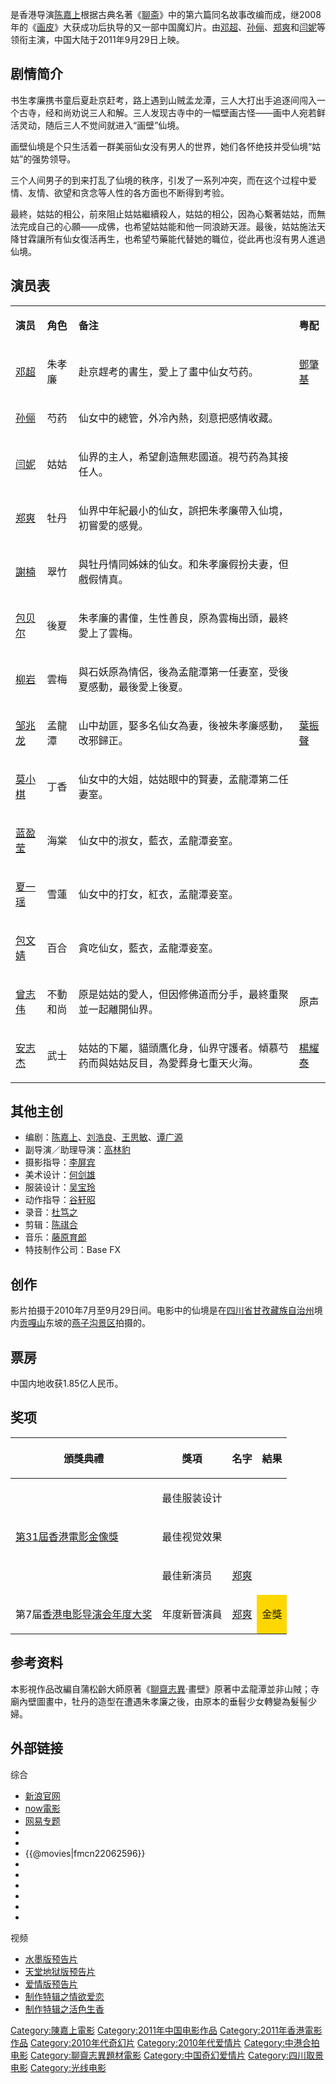 {{电影信息框
| name = 画壁
| original_name = ''{{lang|en|Mural}}''
| image = The Mural.jpg
| caption = 中国大陆海报
| director = [[陳嘉上|陳嘉上]]
| producer_2 = 
| producer = 陈嘉上<br />[[邝文伟|邝文伟]]
| writer = 陈嘉上<br />[[刘浩良|刘浩良]]<br />[[王思敏|王思敏]]
| narrator = 
| starring = [[邓超|邓超]]<br />[[孙俪|孙俪]]<br />[[郑爽|郑爽]]<br />[[闫妮|闫妮]]
| music = [[藤原育郎|藤原育郎]]
| cinematography = [[李屏宾|李屏宾]]
| editing = [[陈祺合|陈祺合]]
| studio = {{flagicon|CHN}} [[光线传媒|光线影业有限公司]]<br />{{flagicon|HK}} Top Gun Productions<br />{{flagicon|CHN}} [[安徽电视台|安徽电视台]]
| distributor = {{flagicon|CHN}} 光线影业有限公司
| released = {{flagicon|CHN}}　2011年9月29日<br>{{flagicon|HK}}{{flagicon|SIN}}　2011年10月13日<br>{{flagicon|ROC}}　2012年12月7日
| rate = 
| runtime = 123 分钟
| country = {{CHNML}}<br />{{HK}}
| language = [[普通话|-{zh-tw:國語 ;zh-cn:普通話}-]]
| imdb_id = tt2062596
| amg_id = 550116
| budget = 
| gross = 1.85亿人民币（中国大陆）
| preceded_by = 
| followed_by = 
}}
{{engname|《画壁》|''Mural''}}是香港导演[[陈嘉上|陈嘉上]]根据古典名著《[[聊斋|聊斋]]》中的第六篇同名故事改编而成，继2008年的《[[画皮_(2008年电影)|画皮]]》大获成功后执导的又一部中国魔幻片。由[[邓超|邓超]]、[[孙俪|孙俪]]、[[郑爽|郑爽]]和[[闫妮|闫妮]]等领衔主演，中国大陆于2011年9月29日上映。

== 剧情简介 ==
书生孝廉携书童后夏赴京赶考，路上遇到山贼孟龙潭，三人大打出手追逐间闯入一个古寺，经和尚劝说三人和解。三人发现古寺中的一幅壁画古怪——画中人宛若鲜活灵动，随后三人不觉间就进入“画壁”仙境。

画壁仙境是个只生活着一群美丽仙女没有男人的世界，她们各怀绝技并受仙境“姑姑”的强势领导。

三个人间男子的到来打乱了仙境的秩序，引发了一系列冲突，而在这个过程中爱情、友情、欲望和贪念等人性的各方面也不断得到考验。

最終，姑姑的相公，前來阻止姑姑繼續殺人，姑姑的相公，因為心繫著姑姑，而無法完成自己的心願——成佛，也希望姑姑能和他一同浪跡天涯。最後，姑姑施法天降甘霖讓所有仙女復活再生，也希望芍藥能代替她的職位，從此再也沒有男人進過仙境。

== 演员表 ==
{|class="wikitable " width="65%"
|- style="background:cornflowerblue; color:white" align=center
|style="width:10%"|'''演员'''||style="width:10%"|'''角色'''||'''备注'''||style="width:10%"|'''粤配'''
|-
|[[邓超|邓超]]||朱孝廉||赴京趕考的書生，愛上了畫中仙女芍药。||[[鄧肇基|鄧肇基]]
|-
|[[孙俪|孙俪]]||芍药||仙女中的總管，外冷內熱，刻意把感情收藏。||
|-
|[[闫妮|闫妮]]||姑姑||仙界的主人，希望創造無悲國道。視芍药為其接任人。||
|-
|[[郑爽|郑爽]]||牡丹||仙界中年紀最小的仙女，誤把朱孝廉帶入仙境，初嘗愛的感覺。||
|-
|[[謝楠|謝楠]]||翠竹||與牡丹情同姊妹的仙女。和朱孝廉假扮夫妻，但戲假情真。||
|-
|[[包贝尔|包贝尔]]||後夏||朱孝廉的書僮，生性善良，原為雲梅出頭，最終愛上了雲梅。||
|-
|[[柳岩|柳岩]]||雲梅||與石妖原為情侶，後為孟龍潭第一任妻室，受後夏感動，最後愛上後夏。||
|-
|[[邹兆龙|邹兆龙]]||孟龍潭||山中劫匪，娶多名仙女為妻，後被朱孝廉感動，改邪歸正。||[[葉振聲|葉振聲]]
|-
|[[莫小棋|莫小棋]]||丁香||仙女中的大姐，姑姑眼中的賢妻，孟龍潭第二任妻室。||
|-
|[[蓝盈莹|蓝盈莹]]||海棠||仙女中的淑女，藍衣，孟龍潭妾室。||
|-
|[[夏一瑶|夏一瑶]]||雪蓮||仙女中的打女，紅衣，孟龍潭妾室。||
|-
|[[包文婧|包文婧]]||百合||貪吃仙女，藍衣，孟龍潭妾室。||
|-
|[[曾志伟|曾志伟]]||不動和尚||原是姑姑的愛人，但因修佛道而分手，最終重聚並一起離開仙界。||原声
|-
|[[安志杰|安志杰]]||武士||姑姑的下屬，貓頭鷹化身，仙界守護者。傾慕芍药而與姑姑反目，為愛葬身七重天火海。||[[楊耀泰|楊耀泰]]
|}

== 其他主创 ==
*编剧：[[陈嘉上|陈嘉上]]、[[刘浩良|刘浩良]]、[[王思敏|王思敏]]、[[谭广源|谭广源]]
*副导演／助理导演：[[高林豹|高林豹]]
*摄影指导：[[李屏宾|李屏宾]]
*美术设计：[[何剑雄|何剑雄]]
*服装设计：[[吴宝玲|吴宝玲]]
*动作指导：[[谷轩昭|谷轩昭]]
*录音：[[杜笃之|杜笃之]]
*剪辑：[[陈祺合|陈祺合]]
*音乐：[[藤原育郎|藤原育郎]]
*特技制作公司：Base FX

== 创作 ==
影片拍摄于2010年7月至9月29日间。电影中的仙境是在[[四川省|四川省]][[甘孜藏族自治州|甘孜藏族自治州]]境内[[贡嘎山|贡嘎山]]东坡的[[燕子沟景区|燕子沟景区]]拍摄的。

== 票房 ==
中国内地收获1.85亿人民币。

{{start box}}
{{succession prize box|《'''[[白蛇传说|白蛇传说]]'''》|《'''[[白蛇传说|白蛇传说]]'''》|{{flagicon|CHN}}[[2011年中國內地一周電影票房冠軍列表|2011年中国内地一周票房冠军]]|第41周<br />10月3日—10月9日}}
{{end box}}

== 奖项 ==
{|class="wikitable"
!頒獎典禮!!獎項!!名字!!結果
|-
|rowspan=3|[[第31屆香港電影金像獎|第31屆香港電影金像獎]]
|最佳服装设计
|
|{{nom}}
|-
|最佳视觉效果
|
|{{nom}}
|-
|最佳新演员
|[[郑爽|郑爽]]
|{{nom}}
|-
|第7届[[香港电影导演会年度大奖|香港电影导演会年度大奖]]
|年度新晉演員
|[[郑爽|郑爽]]
|style=background:#FFD700; align=center|金獎
|}

== 参考资料 ==
{{reflist}}
本影視作品改編自蒲松齡大師原著《[[聊齋志異|聊齋志異]]·畫壁》原著中孟龍潭並非山賊；寺廟內壁圖畫中，牡丹的造型在遭遇朱孝廉之後，由原本的垂髫少女轉變為髮髻少婦。

== 外部链接 ==
;综合
*[https://web.archive.org/web/20111018061640/http://huabi.ent.sina.com.cn/index.html 新浪官网]
*[https://web.archive.org/web/20111021012213/http://movie.now.com/home/movie?id=Mural now電影]
*[http://ent.163.com/special/mural/ 网易专题] {{Wayback|url=http://ent.163.com/special/mural/ |date=20120316083814 }}
*{{Yahoomovie id|4515}}
*{{MSN movie|13197}}
*{{@movies|fmcn22062596}}
*{{douban}}
*{{Mtime|131776}}
*{{Amg movie|550116}}
*{{rotten-tomatoes|mural_2011}}
*{{hkmdb title|14549}}
*{{imdb title|2062596}}

;视频
*[http://tv.sohu.com/20110705/n312505834.shtml 水墨版预告片] {{Wayback|url=http://tv.sohu.com/20110705/n312505834.shtml |date=20111221131135 }}
*[http://www.qiyi.com/pianhua/20110831/368334095ba9a730.html 天堂地狱版预告片] {{Wayback|url=http://www.qiyi.com/pianhua/20110831/368334095ba9a730.html |date=20111001030102 }}
*[http://www.qiyi.com/pianhua/20110816/7ea262b6f87f1b5a.html 爱情版预告片] {{Wayback|url=http://www.qiyi.com/pianhua/20110816/7ea262b6f87f1b5a.html |date=20110926072631 }}
*[http://www.qiyi.com/pianhua/20110825/ac1174acff86264b.html 制作特辑之情欲爱恋] {{Wayback|url=http://www.qiyi.com/pianhua/20110825/ac1174acff86264b.html |date=20111001011802 }}
*[http://www.qiyi.com/pianhua/20110905/70f48ed708110817.html 制作特辑之活色生香] {{Wayback|url=http://www.qiyi.com/pianhua/20110905/70f48ed708110817.html |date=20111001034550 }}

{{陳嘉上}}
{{2010年代古装华语电影}}
{{DEFAULTSORT:hua bi}}
[[Category:陳嘉上電影|Category:陳嘉上電影]]
[[Category:2011年中国电影作品|Category:2011年中国电影作品]]
[[Category:2011年香港電影作品|Category:2011年香港電影作品]]
[[Category:2010年代奇幻片|Category:2010年代奇幻片]]
[[Category:2010年代爱情片|Category:2010年代爱情片]]
[[Category:中港合拍电影|Category:中港合拍电影]]
[[Category:聊齋志異題材電影|Category:聊齋志異題材電影]]
[[Category:中国奇幻爱情片|Category:中国奇幻爱情片]]
[[Category:四川取景电影|Category:四川取景电影]]
[[Category:光线电影|Category:光线电影]]